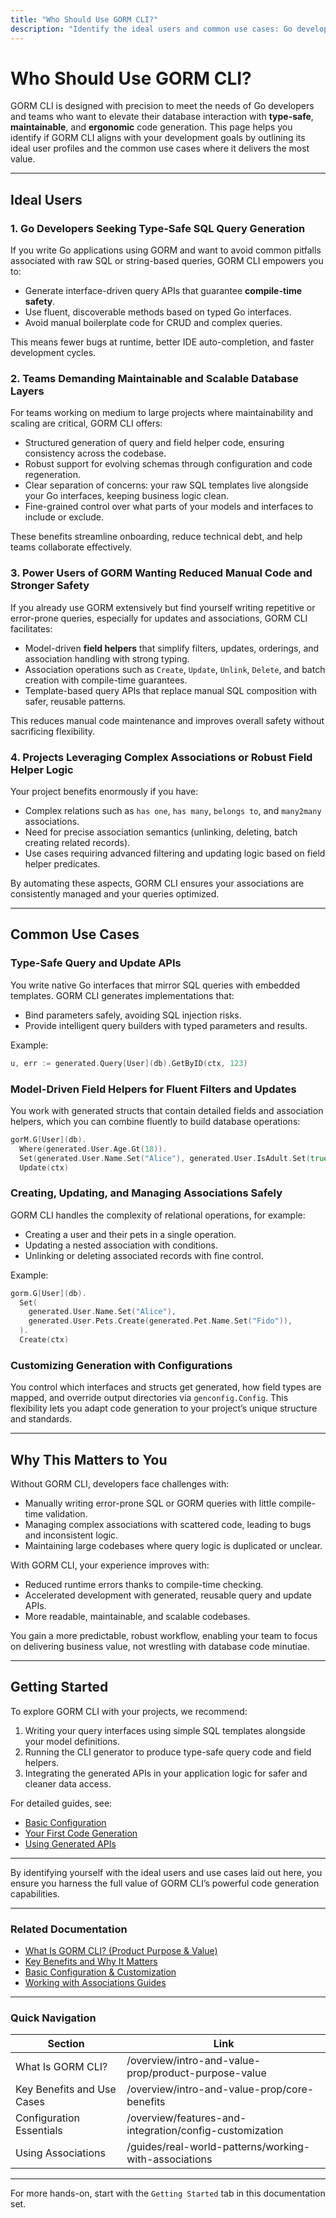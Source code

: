 ```yaml
---
title: "Who Should Use GORM CLI?"
description: "Identify the ideal users and common use cases: Go developers seeking type-safe, ergonomic SQL query generation; teams demanding maintainable and scalable database interaction layers; power users of GORM who want to reduce manual code and improve safety; and projects leveraging complex associations or requiring robust field helper logic."
---
```


# Who Should Use GORM CLI?

GORM CLI is designed with precision to meet the needs of Go developers and teams who want to elevate their database interaction with **type-safe**, **maintainable**, and **ergonomic** code generation. This page helps you identify if GORM CLI aligns with your development goals by outlining its ideal user profiles and the common use cases where it delivers the most value.

---

## Ideal Users

### 1. Go Developers Seeking Type-Safe SQL Query Generation
If you write Go applications using GORM and want to avoid common pitfalls associated with raw SQL or string-based queries, GORM CLI empowers you to:

- Generate interface-driven query APIs that guarantee **compile-time safety**.
- Use fluent, discoverable methods based on typed Go interfaces.
- Avoid manual boilerplate code for CRUD and complex queries.

This means fewer bugs at runtime, better IDE auto-completion, and faster development cycles.

### 2. Teams Demanding Maintainable and Scalable Database Layers
For teams working on medium to large projects where maintainability and scaling are critical, GORM CLI offers:

- Structured generation of query and field helper code, ensuring consistency across the codebase.
- Robust support for evolving schemas through configuration and code regeneration.
- Clear separation of concerns: your raw SQL templates live alongside your Go interfaces, keeping business logic clean.
- Fine-grained control over what parts of your models and interfaces to include or exclude.

These benefits streamline onboarding, reduce technical debt, and help teams collaborate effectively.

### 3. Power Users of GORM Wanting Reduced Manual Code and Stronger Safety
If you already use GORM extensively but find yourself writing repetitive or error-prone queries, especially for updates and associations, GORM CLI facilitates:

- Model-driven **field helpers** that simplify filters, updates, orderings, and association handling with strong typing.
- Association operations such as `Create`, `Update`, `Unlink`, `Delete`, and batch creation with compile-time guarantees.
- Template-based query APIs that replace manual SQL composition with safer, reusable patterns.

This reduces manual code maintenance and improves overall safety without sacrificing flexibility.

### 4. Projects Leveraging Complex Associations or Robust Field Helper Logic
Your project benefits enormously if you have:

- Complex relations such as `has one`, `has many`, `belongs to`, and `many2many` associations.
- Need for precise association semantics (unlinking, deleting, batch creating related records).
- Use cases requiring advanced filtering and updating logic based on field helper predicates.

By automating these aspects, GORM CLI ensures your associations are consistently managed and your queries optimized.

---

## Common Use Cases

### Type-Safe Query and Update APIs
You write native Go interfaces that mirror SQL queries with embedded templates. GORM CLI generates implementations that:

- Bind parameters safely, avoiding SQL injection risks.
- Provide intelligent query builders with typed parameters and results.

Example:

```go
u, err := generated.Query[User](db).GetByID(ctx, 123)
```

### Model-Driven Field Helpers for Fluent Filters and Updates
You work with generated structs that contain detailed fields and association helpers, which you can combine fluently to build database operations:

```go
gorM.G[User](db).
  Where(generated.User.Age.Gt(18)).
  Set(generated.User.Name.Set("Alice"), generated.User.IsAdult.Set(true)).
  Update(ctx)
```

### Creating, Updating, and Managing Associations Safely
GORM CLI handles the complexity of relational operations, for example:

- Creating a user and their pets in a single operation.
- Updating a nested association with conditions.
- Unlinking or deleting associated records with fine control.

Example:

```go
gorm.G[User](db).
  Set(
    generated.User.Name.Set("Alice"),
    generated.User.Pets.Create(generated.Pet.Name.Set("Fido")),
  ).
  Create(ctx)
```

### Customizing Generation with Configurations
You control which interfaces and structs get generated, how field types are mapped, and override output directories via `genconfig.Config`. This flexibility lets you adapt code generation to your project’s unique structure and standards.

---

## Why This Matters to You

Without GORM CLI, developers face challenges with:

- Manually writing error-prone SQL or GORM queries with little compile-time validation.
- Managing complex associations with scattered code, leading to bugs and inconsistent logic.
- Maintaining large codebases where query logic is duplicated or unclear.

With GORM CLI, your experience improves with:

- Reduced runtime errors thanks to compile-time checking.
- Accelerated development with generated, reusable query and update APIs.
- More readable, maintainable, and scalable codebases.

You gain a more predictable, robust workflow, enabling your team to focus on delivering business value, not wrestling with database code minutiae.

---

## Getting Started

To explore GORM CLI with your projects, we recommend:

1. Writing your query interfaces using simple SQL templates alongside your model definitions.
2. Running the CLI generator to produce type-safe query code and field helpers.
3. Integrating the generated APIs in your application logic for safer and cleaner data access.

For detailed guides, see:

- [Basic Configuration](./overview/features-and-integration/config-customization)
- [Your First Code Generation](./getting-started/first-steps/your-first-generation)
- [Using Generated APIs](./getting-started/first-steps/validating-usage)

---

By identifying yourself with the ideal users and use cases laid out here, you ensure you harness the full value of GORM CLI’s powerful code generation capabilities.


---

### Related Documentation

- [What Is GORM CLI? (Product Purpose & Value)](/overview/intro-and-value-prop/product-purpose-value)
- [Key Benefits and Why It Matters](/overview/intro-and-value-prop/core-benefits)
- [Basic Configuration & Customization](/overview/features-and-integration/config-customization)
- [Working with Associations Guides](/guides/real-world-patterns/working-with-associations)


---

### Quick Navigation

| Section                      | Link                                                                    |
|------------------------------|-------------------------------------------------------------------------|
| What Is GORM CLI?             | /overview/intro-and-value-prop/product-purpose-value                    |
| Key Benefits and Use Cases    | /overview/intro-and-value-prop/core-benefits                            |
| Configuration Essentials      | /overview/features-and-integration/config-customization                |
| Using Associations            | /guides/real-world-patterns/working-with-associations                  |


---

For more hands-on, start with the `Getting Started` tab in this documentation set.
